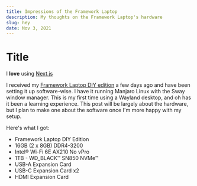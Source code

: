 ```yaml
---
title: Impressions of the Framework Laptop
description: My thoughts on the Framework Laptop's hardware
slug: hey
date: Nov 3, 2021
---
```


# Title

I **love** using [Next.js](https://nextjs.org/)

I received my [Framework Laptop DIY edition](https://frame.work) a few days ago and have been setting it up software-wise. I have it running Manjaro Linux with the Sway window manager. This is my first time using a Wayland desktop, and oh has it been a learning experience. This post will be largely about the hardware, but I plan to make one about the software once I'm more happy with my setup.

Here's what I got:
* Framework Laptop DIY Edition
* 16GB (2 x 8GB) DDR4-3200
* Intel® Wi-Fi 6E AX210 No vPro
* 1TB - WD_BLACK™ SN850 NVMe™
* USB-A Expansion Card
* USB-C Expansion Card x2
* HDMI Expansion Card